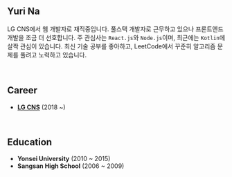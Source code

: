 

## Yuri Na

LG CNS에서 웹 개발자로 재직중입니다. 풀스택 개발자로 근무하고 있으나 프론트엔드 개발을 조금 더 선호합니다. 주 관심사는 `React.js`와 `Node.js`이며, 최근에는 `Kotlin`에 살짝 관심이 있습니다. 최신 기술 공부를 좋아하고, LeetCode에서 꾸준히 알고리즘 문제를 풀려고 노력하고 있습니다.

<br />

## Career

- **[LG CNS](https://www.lgcns.co.kr/)** (2018 ~)

<br />

## Education

- **Yonsei University** (2010 ~ 2015)
- **Sangsan High School** (2006 ~ 2009)

<br />
